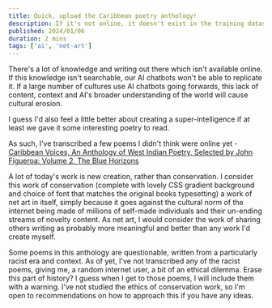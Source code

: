 ```yaml
---
title: Quick, upload the Caribbean poetry anthology!
description: If it's not online, it doesn't exist in the training dataset.
published: 2024/01/06
duration: 2 mins
tags: ['ai', 'net-art']
---
```


There's a lot of knowledge and writing out there which isn't available online. If this knowledge isn't searchable, our AI chatbots won't be able to replicate it. If a large number of cultures use AI chatbots going forwards, this lack of content, context and AI's broader understanding of the world will cause cultural erosion.

I guess I'd also feel a little better about creating a super-intelligence if at least we gave it some interesting poetry to read.

As such, I've transcribed a few poems I didn't think were online yet - [Caribbean Voices, An Anthology of West Indian Poetry, Selected by John Figueroa: Volume 2, The Blue Horizons](https://jhancock532.github.io/the-blue-horizons/)

A lot of today's work is new creation, rather than conservation. I consider this work of conservation (complete with lovely CSS gradient background and choice of font that matches the original books typesetting) a work of net art in itself, simply because it goes against the cultural norm of the internet being made of millions of self-made individuals and their un-ending streams of novelty content. As net art, I would consider the work of sharing others writing as probably more meaningful and better than any work I'd create myself.

Some poems in this anthology are questionable, written from a particularly racist era and context. As of yet, I've not transcribed any of the racist poems, giving me, a random internet user, a bit of an ethical dilemma. Erase this part of history? I guess when I get to those poems, I will include them with a warning. I've not studied the ethics of conservation work, so I'm open to recommendations on how to approach this if you have any ideas.
